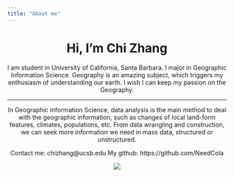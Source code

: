 ```yaml
---
title: "About me"
---
```



<center>
# Hi, I'm Chi Zhang
<center>

I am student in University of California, Santa Barbara. I major in Geographic Information Science. Geography is an amazing subject, which triggers my enthusiasm of understanding our earth. I wish I can keep my passion on the Geography.

---

 In Geographic information Science, data analysis is the main method to deal with the geographic information, such as changes of local land-form features, climates, populations, etc. From data wrangling and construction, we can seek more information we need in mass data, structured or unstructured.



 Contact me: chizhang@ucsb.edu
 My github: https://github.com/NeedCola


![](img/NFAD8251.jpeg)




